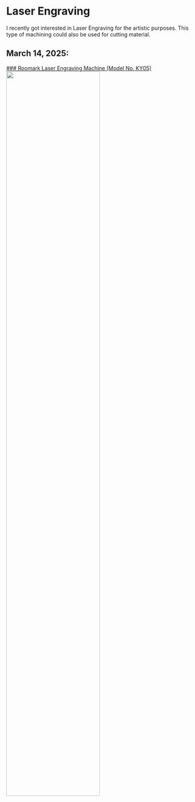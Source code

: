 # Laser Engraving

I recently got interested in Laser Engraving for the artistic purposes. This type of machining could also be used for cutting material.

## March 14, 2025:

<div className="halfgrid">
	<a href="/laser-engravings/roomark" className="emphasis4 dark card">
		### Roomark Laser Engraving Machine (Model No. KY05)
		<img className="articleImage" src="https://d3otrhxcw2ss5z.cloudfront.net/miscellaneous/laser_engraving/machine_view2.jpg" alt="" width="70%"></img>
	</a>
</div>
